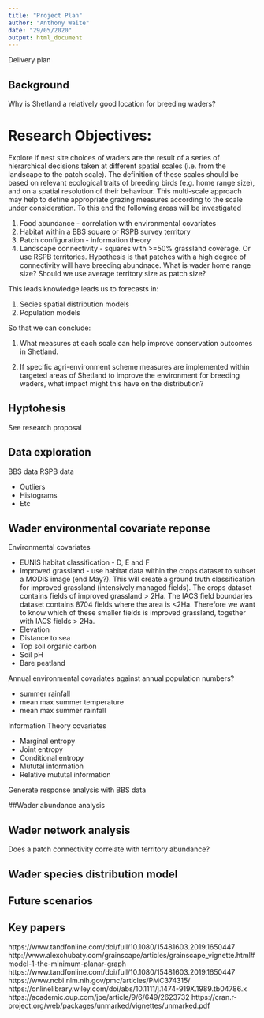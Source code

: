 ```yaml
---
title: "Project Plan"
author: "Anthony Waite"
date: "29/05/2020"
output: html_document
---
```


Delivery plan


## Background

Why is Shetland a relatively good location for breeding waders?

Research Objectives:
====================

Explore if nest site choices of waders are the result of a series of hierarchical decisions taken at different spatial scales
(i.e. from the landscape to the patch scale). The definition of these scales should be based on relevant ecological traits of breeding birds (e.g. home range size), and on a spatial resolution of their behaviour. This multi-scale approach may help to define appropriate
grazing measures according to the scale under consideration. To this end the following areas will be investigated

1. Food abundance - correlation with environmental covariates
2. Habitat within a BBS square or RSPB survey territory
3. Patch configuration - information theory
4. Landscape connectivity - squares with >=50% grassland coverage. Or use RSPB territories. Hypothesis is that patches with a high degree of connectivity will have breeding abundnace. What is wader home range size? Should we use average territory size as patch size?

This leads knowledge leads us to forecasts in:

1. Secies spatial distribution models
2. Population models

So that we can conclude:

1. What measures at each scale can help improve conservation outcomes in Shetland.

2.	If specific agri-environment scheme measures are implemented within targeted areas of Shetland to improve the environment for breeding waders, what impact might this have on the distribution?

## Hyptohesis

See research proposal


## Data exploration

BBS data
RSPB data

* Outliers
* Histograms
* Etc

## Wader environmental covariate reponse

Environmental covariates

* EUNIS habitat classification - D, E and F
* Improved grassland - use habitat data within the crops dataset to subset a MODIS image (end May?). This will create a ground truth classification for improved grassland (intensively managed fields). The crops dataset contains fields of improved grassland > 2Ha. The IACS field boundaries dataset contains 8704 fields where the area is <2Ha. Therefore we want to know which of these smaller fields is improved grassland, together with IACS fields > 2Ha.
* Elevation
* Distance to sea
* Top soil organic carbon
* Soil pH
* Bare peatland

Annual environmental covariates against annual population numbers?

* summer rainfall
* mean max summer temperature
* mean max summer rainfall

Information Theory covariates

* Marginal entropy
* Joint entropy
* Conditional entropy
* Mututal information
* Relative mututal information

Generate response analysis with BBS data

##Wader abundance analysis

## Wader network analysis

Does a patch connectivity correlate with territory abundance?

## Wader species distribution model

## Future scenarios


## Key papers
https://www.tandfonline.com/doi/full/10.1080/15481603.2019.1650447
http://www.alexchubaty.com/grainscape/articles/grainscape_vignette.html#model-1-the-minimum-planar-graph
https://www.tandfonline.com/doi/full/10.1080/15481603.2019.1650447
https://www.ncbi.nlm.nih.gov/pmc/articles/PMC374315/
https://onlinelibrary.wiley.com/doi/abs/10.1111/j.1474-919X.1989.tb04786.x
https://academic.oup.com/jpe/article/9/6/649/2623732
https://cran.r-project.org/web/packages/unmarked/vignettes/unmarked.pdf